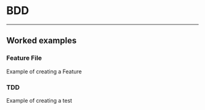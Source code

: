 
<Head>
  <title>SHEDALI</title>
</Head>

# BDD

---

## Worked examples

### Feature File

Example of creating a Feature

### TDD

Example of creating a test

